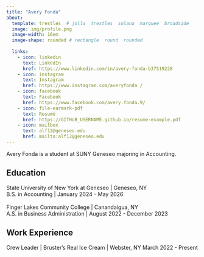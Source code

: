 ```yaml
---
title: "Avery Fonda" 
about:
  template: trestles  # jolla  trestles  solana  marquee  broadside
  image: img/profile.png
  image-width: 16em
  image-shape: rounded # rectangle  round  rounded
  
  links:
    - icon: linkedin
      text: LinkedIn
      href: https://www.linkedin.com/in/avery-fonda-b37519228
    - icon: instagram
      text: Instagram
      href: https://www.instagram.com/averyfonda_/
    - icon: facebook
      text: Facebook
      href: https://www.facebook.com/avery.fonda.9/
    - icon: file-earmark-pdf
      text: Resumé
      href: https://GITHUB_USERNAME.github.io/resume-example.pdf
    - icon: mailbox
      text: alf12@geneseo.edu
      href: mailto:alf12@geneseo.edu
---
```


Avery Fonda is a student at SUNY Geneseo majoring in Accounting.

## Education

State University of New York at Geneseo \| Geneseo, NY <br> B.S. in Accounting \| January 2024 - May 2026 <br> <br> Finger Lakes Community College \| Canandaigua, NY <br> A.S. in Business Administration \| August 2022 - December 2023 

## Work Experience

Crew Leader \| Bruster's Real Ice Cream \| Webster, NY  March 2022 - Present
